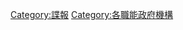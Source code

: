 {{Commonscat|Intelligence agencies}}

[[Category:諜報|Category:諜報]]
[[Category:各職能政府機構|Category:各職能政府機構]]